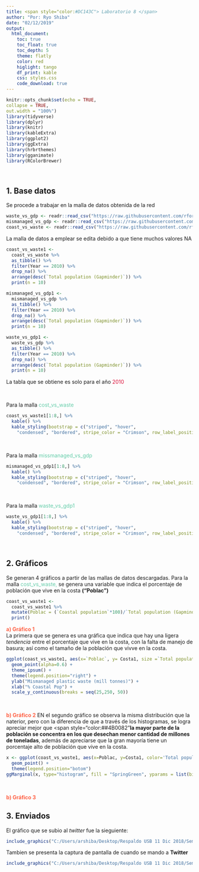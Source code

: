 ---
title: <span style="color:#DC143C"> Laboratorio 8 </span>
author: "Por: Ryo Shiba" 
date: "02/12/2019" 
output: 
  html_document:
    toc: true 
    toc_float: true
    toc_depth: 5
    theme: flatly
    color: red
    higlight: tango 
    df_print: kable
    css: styles.css
    code_download: true
---

```{r setup, include=FALSE }
knitr::opts_chunk$set(echo = TRUE,
collapse = TRUE,
out.width = "100%")
library(tidyverse)
library(dplyr)
library(knitr)
library(kableExtra)
library(ggplot2)
library(ggExtra)
library(hrbrthemes)
library(gganimate)
library(RColorBrewer)
```

&nbsp;

## **1. Base datos**  

Se procede a trabajar en la malla de datos obtenida de la red
```{r base, message = FALSE}
waste_vs_gdp <- readr::read_csv("https://raw.githubusercontent.com/rfordatascience/tidytuesday/master/data/2019/2019-05-21/per-capita-plastic-waste-vs-gdp-per-capita.csv")
mismanaged_vs_gdp <- readr::read_csv("https://raw.githubusercontent.com/rfordatascience/tidytuesday/master/data/2019/2019-05-21/per-capita-mismanaged-plastic-waste-vs-gdp-per-capita.csv")
coast_vs_waste <- readr::read_csv("https://raw.githubusercontent.com/rfordatascience/tidytuesday/master/data/2019/2019-05-21/coastal-population-vs-mismanaged-plastic.csv")

```

La malla de datos a emplear se edita debido a que tiene muchos valores NA

```{r}
coast_vs_waste1 <- 
  coast_vs_waste %>%
  as_tibble() %>% 
  filter(Year == 2010) %>% 
  drop_na() %>%
  arrange(desc(`Total population (Gapminder)`)) %>% 
  print(n = 10)
```

```{r}
mismanaged_vs_gdp1 <- 
  mismanaged_vs_gdp %>%
  as_tibble() %>% 
  filter(Year == 2010) %>% 
  drop_na() %>%
  arrange(desc(`Total population (Gapminder)`)) %>% 
  print(n = 10)
```

```{r}
waste_vs_gdp1 <- 
  waste_vs_gdp %>%
  as_tibble() %>% 
  filter(Year == 2010) %>% 
  drop_na() %>%
  arrange(desc(`Total population (Gapminder)`)) %>% 
  print(n = 10)
```

La tabla que se obtiene es solo para el año <span style="color:#DC143C">2010</span>

&nbsp;

Para la malla<span style="color:#66CDAA"> cost_vs_waste</span>
```{r, echo=FALSE}
coast_vs_waste1[1:8,] %>% 
  kable() %>% 
  kable_styling(bootstrap = c("striped", "hover",
    "condensed", "bordered", stripe_color = "Crimson", row_label_position = "c")) %>%   scroll_box(height = "250px")
```

&nbsp;

Para la malla<span style="color:#66CDAA"> missmanaged_vs_gdp</span>
```{r, echo=FALSE}
mismanaged_vs_gdp1[1:8,] %>% 
  kable() %>% 
  kable_styling(bootstrap = c("striped", "hover",
    "condensed", "bordered", stripe_color = "Crimson", row_label_position = "c")) %>%   scroll_box(height = "250px")
```

&nbsp;

Para la malla<span style="color:#66CDAA"> waste_vs_gdp1</span>
```{r, echo=FALSE}
waste_vs_gdp1[1:8,] %>% 
  kable() %>% 
  kable_styling(bootstrap = c("striped", "hover",
    "condensed", "bordered", stripe_color = "Crimson", row_label_position = "c")) %>%   scroll_box(height = "250px")
```

&nbsp;

## **2. Gráficos**  

Se generan 4 gráficos a partir de las mallas de datos descargadas. Para la malla <span style="color:#66CDAA"> cost_vs_waste,</span> se genera una variable que indica el porcentaje de población que vive en la costa **("Poblac")**

```{r}
coast_vs_waste1 <-
  coast_vs_waste1 %>% 
  mutate(Poblac = (`Coastal population`*100)/`Total population (Gapminder)`) %>%   mutate(Costa1 = `Coastal population`/1000000) %>% 
  print() 
```

<span style="color:#FF6347">**a) Gráfico 1**</span>   
La primera que se genera es una gráfica que indica que hay una ligera *tendencia* entre el porcentaje que vive en la costa, con la falta de manejo de basura; así como el tamaño de la población que vivve en la costa.

```{r, dpi= 128, message= FALSE, echo= FALSE}
ggplot(coast_vs_waste1, aes(x=`Poblac`, y= Costa1, size =`Total population (Gapminder)`, color = Poblac)) +
  geom_point(alpha=0.6) +
  theme_ipsum() +
  theme(legend.position="right") +
  ylab("Mismanaged plastic waste (mill tonnes)") +
  xlab("% Coastal Pop") +
  scale_y_continuous(breaks = seq(25,250, 50)) 
```

&nbsp;

<span style="color:#FF6347">**b) Gráfico 2**</span>
EN el segundo gráfico se observa la misma distribución que la naterior, pero con la diferencia de que a través de los histogramas, se logra apreciar mejor que <span style="color:##4B0082"**la mayor parte de la población se concentra en los que desechan menor cantidad de millones de toneladas**</span>, además de apreciarse que la gran mayoría tiene un porcentaje alto de población que vive en la costa.

```{r, dpi= 128,message= FALSE}
x <- ggplot(coast_vs_waste1, aes(x=Poblac, y=Costa1, color='Total population (Gapminder)', size = Costa1)) +
  geom_point() +
  theme(legend.position="botom")
ggMarginal(x, type="histogram", fill = "SpringGreen", yparams = list(bins=10), xparams = list(bins=10), groupColour = TRUE, size = 2) 

```

&nbsp;

<span style="color:#FF6347">**b) Gráfico 3**</span>

## **3. Enviados**
El gráfico que se subio al *twitter* fue la sieguiente:  

```{r out.width = "75%", fig.align= 'center'}
include_graphics("C:/Users/arshiba/Desktop/Respaldo USB 11 Dic 2018/Semestre 3/Programacion R/Clase 12/Laboratorio 8/Rplot_1.png")
```
Tambien se presenta la captura de pantalla de cuando se mando a **Twitter**

```{r out.width = "75%", fig.align= 'center'}
include_graphics("C:/Users/arshiba/Desktop/Respaldo USB 11 Dic 2018/Semestre 3/Programacion R/Clase 12/Laboratorio 8/IMG_4271.png")
```







